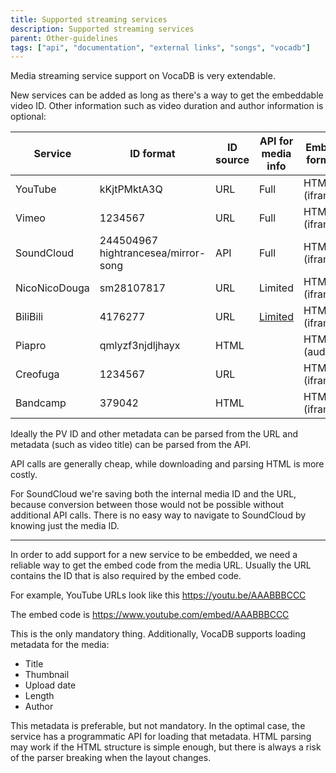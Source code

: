 ```yaml
---
title: Supported streaming services
description: Supported streaming services
parent: Other-guidelines
tags: ["api", "documentation", "external links", "songs", "vocadb"]
---
```


Media streaming service support on VocaDB is very extendable. 

New services can be added as long as there's a way to get the embeddable video ID. Other information such as video duration and author information is optional:

|Service|ID format|ID source|API for media info|Embed format|Library|
| ----------- | ----------- | ----------- | ----------- | ----------- | ----------- |
|YouTube|kKjtPMktA3Q|URL|Full|HTML5 (iframe)||
|Vimeo|1234567|URL|Full|HTML5 (iframe)||
|SoundCloud|244504967 hightrancesea/mirror-song|API|Full|HTML5 (iframe)||
|NicoNicoDouga|sm28107817|URL|Limited|HTML5 (iframe)|[NicoApiClient](https://github.com/riipah/nicovideo-apiclient-dotnet)|
|BiliBili|4176277|URL|[Limited](https://github.com/VocaDB/vocadb/wiki/Bilibili-API-documentation)|HTML5 (iframe)||
|Piapro|qmlyzf3njdljhayx|HTML||HTML5 (audio)|[PiaproClient](https://github.com/riipah/piapro-dotnet)|
|Creofuga|1234567|URL||HTML5 (iframe)||
|Bandcamp|379042|HTML||HTML5 (iframe)|[NYoutubeDL](https://gitlab.com/BrianAllred/NYoutubeDL)|

Ideally the PV ID and other metadata can be parsed from the URL and metadata (such as video title) can be parsed from the API.

API calls are generally cheap, while downloading and parsing HTML is more costly.

For SoundCloud we're saving both the internal media ID and the URL, because conversion between those would not be possible without additional API calls. There is no easy way to navigate to SoundCloud by knowing just the media ID.

----

In order to add support for a new service to be embedded, we need a reliable way to get the embed code from the media URL. Usually the URL contains the ID that is also required by the embed code. 

For example, YouTube URLs look like this https://youtu.be/AAABBBCCC

The embed code is https://www.youtube.com/embed/AAABBBCCC

This is the only mandatory thing. Additionally, VocaDB supports loading metadata for the media:
* Title
* Thumbnail
* Upload date
* Length
* Author

This metadata is preferable, but not mandatory. In the optimal case, the service has a programmatic API for loading that metadata. HTML parsing may work if the HTML structure is simple enough, but there is always a risk of the parser breaking when the layout changes.